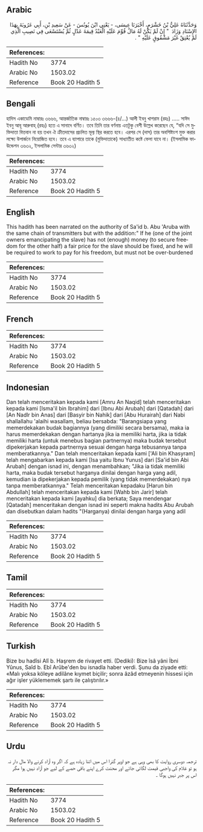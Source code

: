 ## Arabic


<div dir="rtl" lang="ar" style={{fontSize:'larger',backgroundColor:'#f8f9fa',padding:20}}>
وَحَدَّثَنَاهُ عَلِيُّ بْنُ خَشْرَمٍ، أَخْبَرَنَا عِيسَى، - يَعْنِي ابْنَ يُونُسَ - عَنْ سَعِيدِ بْنِ، أَبِي عَرُوبَةَ بِهَذَا الإِسْنَادِ وَزَادَ ‏ "‏ إِنْ لَمْ يَكُنْ لَهُ مَالٌ قُوِّمَ عَلَيْهِ الْعَبْدُ قِيمَةَ عَدْلٍ ثُمَّ يُسْتَسْعَى فِي نَصِيبِ الَّذِي لَمْ يُعْتِقْ غَيْرَ مَشْقُوقٍ عَلَيْهِ ‏"‏ ‏.‏
</div>
<div style={{backgroundColor:'#f8f9fa',padding:20, marginBottom: 10}}><table> <thead> <tr> <th>References:</th> <th></th> </tr> </thead> <tbody><tr><td>Hadith No</td><td>3774</td></tr><tr><td>Arabic No</td><td>1503.02</td></tr><tr><td>Reference</td><td>Book 20 Hadith 5</td></tr></tbody></table></div>

## Bengali


<div dir="ltr" lang="bn" style={{fontSize:'larger',backgroundColor:'#f8f9fa',padding:20}}>
হাদিস একাডেমি নাম্বারঃ ৩৬৬৬, আন্তর্জাতিক নাম্বারঃ ১৫০৩ ৩৬৬৬-(৪/...) আলী ইবনু খাশরাম (রহঃ) ..... সাঈদ ইবনু আবূ আরুবাহ্ (রহঃ) হতে এ সানাদে বর্ণিত। তবে তিনি তার বর্ণনায় এতটুকু বেশী উল্লেখ করেছেন যে, “যদি সে মুক্তিদাতা বিত্তবান না হয় তখন ঐ ক্রীতদাসের প্রচলিত মূল্য স্থির করতে হবে। এরপর সে (দাস) তার অবশিষ্টাংশ মুক্ত করার লক্ষ্যে উপার্জনে নিয়োজিত হবে। তবে এ ব্যাপারে তাকে (মুক্তিদাতাকে) সাধ্যাতীত কষ্টে ফেলা যাবে না। (ইসলামিক ফাউন্ডেশন ৩৬৩২, ইসলামিক সেন্টার ৩৬৩২)
</div>
<div style={{backgroundColor:'#f8f9fa',padding:20, marginBottom: 10}}><table> <thead> <tr> <th>References:</th> <th></th> </tr> </thead> <tbody><tr><td>Hadith No</td><td>3774</td></tr><tr><td>Arabic No</td><td>1503.02</td></tr><tr><td>Reference</td><td>Book 20 Hadith 5</td></tr></tbody></table></div>

## English


<div dir="ltr" lang="en" style={{fontSize:'larger',backgroundColor:'#f8f9fa',padding:20}}>
This hadith has been narrated on the authority of Sa'id b. Abu 'Aruba with the same chain of transmitters but with the addition:" If he (one of the joint owners emancipating the slave) has not (enough) money (to secure freedom for the other half) a fair price for the slave should be fixed, and he will be required to work to pay for his freedom, but must not be over-burdened
</div>
<div style={{backgroundColor:'#f8f9fa',padding:20, marginBottom: 10}}><table> <thead> <tr> <th>References:</th> <th></th> </tr> </thead> <tbody><tr><td>Hadith No</td><td>3774</td></tr><tr><td>Arabic No</td><td>1503.02</td></tr><tr><td>Reference</td><td>Book 20 Hadith 5</td></tr></tbody></table></div>

## French


<div dir="ltr" lang="fr" style={{fontSize:'larger',backgroundColor:'#f8f9fa',padding:20}}>

</div>
<div style={{backgroundColor:'#f8f9fa',padding:20, marginBottom: 10}}><table> <thead> <tr> <th>References:</th> <th></th> </tr> </thead> <tbody><tr><td>Hadith No</td><td>3774</td></tr><tr><td>Arabic No</td><td>1503.02</td></tr><tr><td>Reference</td><td>Book 20 Hadith 5</td></tr></tbody></table></div>

## Indonesian


<div dir="ltr" lang="id" style={{fontSize:'larger',backgroundColor:'#f8f9fa',padding:20}}>
Dan telah menceritakan kepada kami [Amru An Naqid] telah menceritakan kepada kami [Isma'il bin Ibrahim] dari [Ibnu Abi Arubah] dari [Qatadah] dari [An Nadlr bin Anas] dari [Basyir bin Nahik] dari [Abu Hurairah] dari Nabi shallallahu 'alaihi wasallam, beliau bersabda: "Barangsiapa yang memerdekakan budak bagiannya (yang dimiliki secara bersama), maka ia harus memerdekakan dengan hartanya jika ia memiliki harta, jika ia tidak memiliki harta (untuk menebus bagian partnernya) maka budak tersebut dipekerjakan kepada partnernya sesuai dengan harga tebusannya tanpa memberatkannya." Dan telah menceritakan kepada kami ['Ali bin Khasyram] telah mengabarkan kepada kami [Isa yaitu Ibnu Yunus] dari [Sa'id bin Abi Arubah] dengan isnad ini, dengan menambahkan; "Jika ia tidak memiliki harta, maka budak tersebut harganya dinilai dengan harga yang adil, kemudian ia dipekerjakan kepada pemilik (yang tidak memerdekakan) nya tanpa memberatkannya." Telah menceritakan kepadaku [Harun bin Abdullah] telah menceritakan kepada kami [Wahb bin Jarir] telah menceritakan kepada kami [ayahku] dia berkata; Saya mendengar [Qatadah] menceritakan dengan isnad ini seperti makna hadits Abu Arubah dan disebutkan dalam hadits "(Harganya) dinilai dengan harga yang adil
</div>
<div style={{backgroundColor:'#f8f9fa',padding:20, marginBottom: 10}}><table> <thead> <tr> <th>References:</th> <th></th> </tr> </thead> <tbody><tr><td>Hadith No</td><td>3774</td></tr><tr><td>Arabic No</td><td>1503.02</td></tr><tr><td>Reference</td><td>Book 20 Hadith 5</td></tr></tbody></table></div>

## Tamil


<div dir="ltr" lang="ta" style={{fontSize:'larger',backgroundColor:'#f8f9fa',padding:20}}>

</div>
<div style={{backgroundColor:'#f8f9fa',padding:20, marginBottom: 10}}><table> <thead> <tr> <th>References:</th> <th></th> </tr> </thead> <tbody><tr><td>Hadith No</td><td>3774</td></tr><tr><td>Arabic No</td><td>1503.02</td></tr><tr><td>Reference</td><td>Book 20 Hadith 5</td></tr></tbody></table></div>

## Turkish


<div dir="ltr" lang="tr" style={{fontSize:'larger',backgroundColor:'#f8f9fa',padding:20}}>
Bize bu hadîsi Alî b. Haşrem de rivayet etti. (Dediki): Bize îsâ yâni İbni Yûnus, Saîd b. Ebî Arûbe'den bu isnadla haber verdi. Şunu da ziyade etti: «Malı yoksa köleye adilâne kıymet biçilir; sonra âzâd etmeyenin hissesi için ağır işler yüklememek şartı ile çalıştırılır.»
</div>
<div style={{backgroundColor:'#f8f9fa',padding:20, marginBottom: 10}}><table> <thead> <tr> <th>References:</th> <th></th> </tr> </thead> <tbody><tr><td>Hadith No</td><td>3774</td></tr><tr><td>Arabic No</td><td>1503.02</td></tr><tr><td>Reference</td><td>Book 20 Hadith 5</td></tr></tbody></table></div>

## Urdu


<div dir="rtl" lang="ur" style={{fontSize:'larger',backgroundColor:'#f8f9fa',padding:20}}>
ترجمہ ‌دوسری ‌روایت ‌كا ‌بھی ‌وہی ‌ہے ‌جو ‌اوپر ‌گذرا ‌اس ‌میں ‌اتنا ‌زیادہ ‌ہے ‌كہ ‌اگر ‌وہ ‌آزاد ‌كرنے ‌والا ‌مال ‌دار ‌نہ ‌ہو ‌تو ‌غلام ‌كی ‌واجبی ‌قیمت ‌لگائی ‌جائے ‌اور ‌محنت ‌كرے ‌اپنے ‌باقی ‌حصے ‌كے ‌لیے ‌جو ‌آزاد ‌نہیں ‌ہوا ‌مگر ‌اس ‌پر ‌جبر ‌نہیں ‌ہوگا ۔ ‌
</div>
<div style={{backgroundColor:'#f8f9fa',padding:20, marginBottom: 10}}><table> <thead> <tr> <th>References:</th> <th></th> </tr> </thead> <tbody><tr><td>Hadith No</td><td>3774</td></tr><tr><td>Arabic No</td><td>1503.02</td></tr><tr><td>Reference</td><td>Book 20 Hadith 5</td></tr></tbody></table></div>